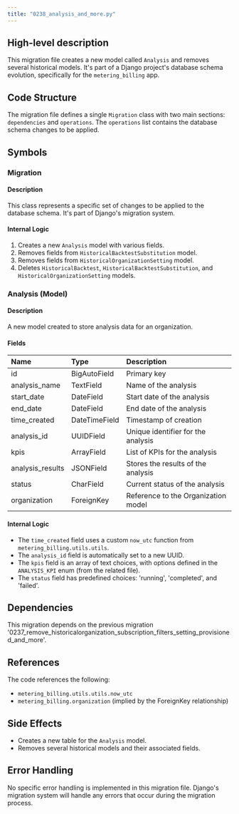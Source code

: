 ```yaml
---
title: "0238_analysis_and_more.py"
---
```


## High-level description
This migration file creates a new model called `Analysis` and removes several historical models. It's part of a Django project's database schema evolution, specifically for the `metering_billing` app.

## Code Structure
The migration file defines a single `Migration` class with two main sections: `dependencies` and `operations`. The `operations` list contains the database schema changes to be applied.

## Symbols

### Migration
#### Description
This class represents a specific set of changes to be applied to the database schema. It's part of Django's migration system.

#### Internal Logic
1. Creates a new `Analysis` model with various fields.
2. Removes fields from `HistoricalBacktestSubstitution` model.
3. Removes fields from `HistoricalOrganizationSetting` model.
4. Deletes `HistoricalBacktest`, `HistoricalBacktestSubstitution`, and `HistoricalOrganizationSetting` models.

### Analysis (Model)
#### Description
A new model created to store analysis data for an organization.

#### Fields
| Name | Type | Description |
|:-----|:-----|:------------|
| id | BigAutoField | Primary key |
| analysis_name | TextField | Name of the analysis |
| start_date | DateField | Start date of the analysis |
| end_date | DateField | End date of the analysis |
| time_created | DateTimeField | Timestamp of creation |
| analysis_id | UUIDField | Unique identifier for the analysis |
| kpis | ArrayField | List of KPIs for the analysis |
| analysis_results | JSONField | Stores the results of the analysis |
| status | CharField | Current status of the analysis |
| organization | ForeignKey | Reference to the Organization model |

#### Internal Logic
- The `time_created` field uses a custom `now_utc` function from `metering_billing.utils.utils`.
- The `analysis_id` field is automatically set to a new UUID.
- The `kpis` field is an array of text choices, with options defined in the `ANALYSIS_KPI` enum (from the related file).
- The `status` field has predefined choices: 'running', 'completed', and 'failed'.

## Dependencies
This migration depends on the previous migration '0237_remove_historicalorganization_subscription_filters_setting_provisioned_and_more'.

## References
The code references the following:
- `metering_billing.utils.utils.now_utc`
- `metering_billing.organization` (implied by the ForeignKey relationship)

## Side Effects
- Creates a new table for the `Analysis` model.
- Removes several historical models and their associated fields.

## Error Handling
No specific error handling is implemented in this migration file. Django's migration system will handle any errors that occur during the migration process.